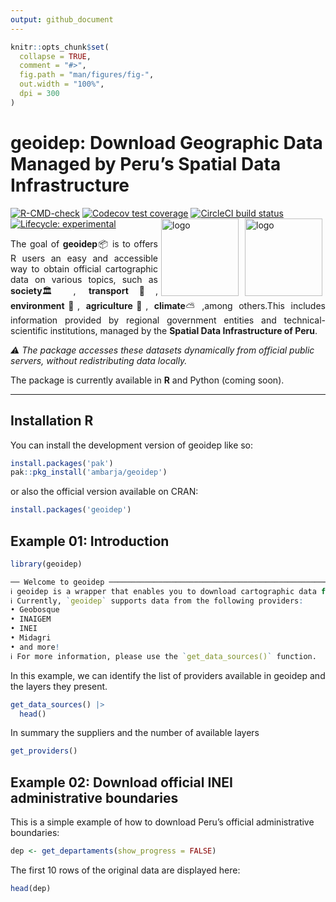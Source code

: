 ```yaml
---
output: github_document
---
```


<!-- README.md is generated from README.Rmd. Please edit that file -->

```r
knitr::opts_chunk$set(
  collapse = TRUE,
  comment = "#>",
  fig.path = "man/figures/fig-",
  out.width = "100%",
  dpi = 300
)
```


# geoidep: Download Geographic Data Managed by Peru's Spatial Data Infrastructure
<!-- badges: start -->
[![R-CMD-check](https://github.com/ambarja/geoidep/actions/workflows/R-CMD-check.yaml/badge.svg)](https://github.com/ambarja/geoidep/actions/workflows/R-CMD-check.yaml)
[![Codecov test coverage](https://codecov.io/gh/ambarja/geoidep/graph/badge.svg)](https://app.codecov.io/gh/ambarja/geoidep)
[![CircleCI build status](https://circleci.com/gh/ambarja/geoidep.svg?style=svg)](https://circleci.com/gh/ambarja/geoidep)
[![Lifecycle: experimental](https://img.shields.io/badge/lifecycle-experimental-orange.svg)](https://lifecycle.r-lib.org/articles/stages.html#experimental)
<!-- badges: end -->
<img align="right" src="https://raw.githubusercontent.com/ambarja/geoidep/refs/heads/main/man/figures/geoidep_logo_b.png" alt="logo" width="124" style="margin-left: 5px;margin-right: 5px;">
<img align="right" src="https://raw.githubusercontent.com/ambarja/geoidep/refs/heads/main/man/figures/geoidep_logo_o.png" alt="logo" width="124" style="margin-left: 5px;margin-right: 5px;"><p align="justify">The goal of <b>geoidep</b>📦 is to offers R users an easy and accessible way to obtain official cartographic data on various topics, such as <b>society</b>🏛️,<b> transport</b>🚗, <b>environment</b>🌱, <b>agriculture</b>🌾, <b>climate</b>⛅️,among others.This includes information provided by regional government entities and technical-scientific institutions, managed by the <b>Spatial Data Infrastructure of Peru</b>. </p>
*⚠️ The package accesses these datasets dynamically from official public servers, without redistributing data locally.*

The package is currently available in **R** and Python (coming soon).
<hr> 


## Installation R

You can install the development version of geoidep like so:

```r
install.packages('pak')
pak::pkg_install('ambarja/geoidep')
```

or also the official version available on CRAN:

```r
install.packages('geoidep')
```


## Example 01: Introduction

```r
library(geoidep)
```

```r
── Welcome to geoidep ─────────────────────────────────────────────────────────────────
ℹ geoidep is a wrapper that enables you to download cartographic data for Peru directly from R.
ℹ Currently, `geoidep` supports data from the following providers:
• Geobosque
• INAIGEM
• INEI
• Midagri
• and more!
ℹ For more information, please use the `get_data_sources()` function.
```



In this example, we can identify the list of providers available in geoidep and the layers they present.

```r
get_data_sources() |> 
  head()
```
In summary the suppliers and the number of available layers

```r
get_providers() 
```

## Example 02: Download official INEI administrative boundaries

This is a simple example of how to download Peru's official administrative boundaries:

```r
dep <- get_departaments(show_progress = FALSE)
```

The first 10 rows of the original data are displayed here:
```r
head(dep)
```
